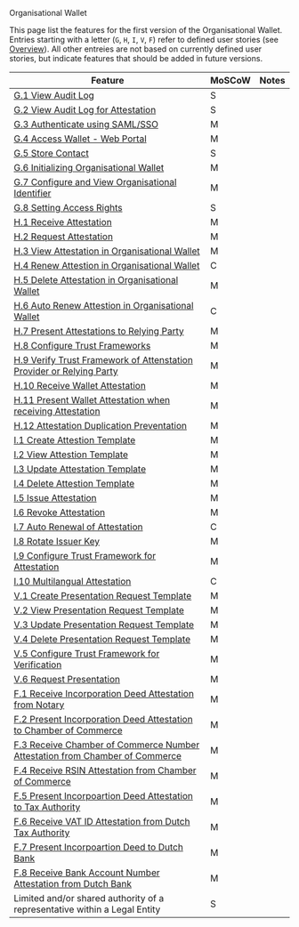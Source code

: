 
<Kicker variant="accent">Organisational Wallet</Kicker>
<Title size="large" variant="primary">
  Feature List
</Title>

This page list the features for the first version of the Organisational Wallet. Entries starting with a letter (`G`, `H`, `I`, `V`, `F`) refer to defined user stories (see [Overview](user-stories)). All other entreies are not based on currently defined user stories, but indicate features that should be added in future versions.

| Feature                                                                                                                                                                                   | MoSCoW | Notes |
| ----------------------------------------------------------------------------------------------------------------------------------------------------------------------------------------- | ------ | ----- |
| [G.1 View Audit Log](user-stories/general#g1-view-audit-log)                                                                                                                              | S      |       |
| [G.2 View Audit Log for Attestation](user-stories/general#g2-view-audit-log-for-attestation)                                                                                              | S      |       |
| [G.3 Authenticate using SAML/SSO](user-stories/general#g3-authenticate-using-samlsso)                                                                                                     | M      |       |
| [G.4 Access Wallet - Web Portal](user-stories/general#g4-access-wallet---web-portal)                                                                                                      | M      |       |
| [G.5 Store Contact](user-stories/general#g5-store-contact)                                                                                                                                | S      |       |
| [G.6 Initializing Organisational Wallet](user-stories/general#g6-initializing-organisational-wallet)                                                                                      | M      |       |
| [G.7 Configure and View Organisational Identifier](user-stories/general#g7-configure-and-view-organisational-identifier)                                                                  | M      |       |
| [G.8 Setting Access Rights](user-stories/general#g8-setting-access-rights)                                                                                                                | S      |       |
| [H.1 Receive Attestation](user-stories/holder#h1-receive-attestation)                                                                                                                     | M      |       |
| [H.2 Request Attestation](user-stories/holder#h2-request-attestation)                                                                                                                     | M      |       |
| [H.3 View Attestation in Organisational Wallet](user-stories/holder#h3-view-attestation-in-organisational-wallet)                                                                         | M      |       |
| [H.4 Renew Attestion in Organisational Wallet](user-stories/holder#h4-renew-attestion-in-organisational-wallet)                                                                           | C      |       |
| [H.5 Delete Attestation in Organisational Wallet](user-stories/holder#h5-delete-attestation-in-organisational-wallet)                                                                     | M      |       |
| [H.6 Auto Renew Attestion in Organisational Wallet](user-stories/holder#h6-auto-renew-attestion-in-organisational-wallet)                                                                 | C      |       |
| [H.7 Present Attestations to Relying Party](user-stories/holder#h7-present-attestations-to-relying-party)                                                                                 | M      |       |
| [H.8 Configure Trust Frameworks](user-stories/holder#h8-configure-trust-frameworks)                                                                                                       | M      |       |
| [H.9 Verify Trust Framework of Attenstation Provider or Relying Party](user-stories/holder#h9-verify-trust-framework-of-attenstation-provider-or-relying-party)                           | M      |       |
| [H.10 Receive Wallet Attestation](user-stories/holder#h10-receive-wallet-attestation)                                                                                                     | M      |       |
| [H.11 Present Wallet Attestation when receiving Attestation](user-stories/holder#h11-present-wallet-attestation-when-receiving-attestation)                                               | M      |       |
| [H.12 Attestation Duplication Preventation](user-stories/holder#h12-attestation-duplication-preventation)                                                                                 | M      |       |
| [I.1 Create Attestion Template](user-stories/issuer#i1-create-attestion-template)                                                                                                         | M      |       |
| [I.2 View Attestion Template](user-stories/issuer#i2-view-attestion-template)                                                                                                             | M      |       |
| [I.3 Update Attestation Template](user-stories/issuer#i3-update-attestation-template)                                                                                                     | M      |       |
| [I.4 Delete Attestion Template](user-stories/issuer#i4-delete-attestion-template)                                                                                                         | M      |       |
| [I.5 Issue Attestation](user-stories/issuer#i5-issue-attestation)                                                                                                                         | M      |       |
| [I.6 Revoke Attestation](user-stories/issuer#i6-revoke-attestation)                                                                                                                       | M      |       |
| [I.7 Auto Renewal of Attestation](user-stories/issuer#i7-auto-renewal-of-attestation)                                                                                                     | C      |       |
| [I.8 Rotate Issuer Key](user-stories/issuer#i8-rotate-issuer-key)                                                                                                                         | M      |       |
| [I.9 Configure Trust Framework for Attestation](user-stories/issuer#i9-configure-trust-framework-for-attestation)                                                                         | M      |       |
| [I.10 Multilangual Attestation](user-stories/issuer#i10-multilangual-attestion)                                                                                                           | C      |       |
| [V.1 Create Presentation Request Template](user-stories/verifier#v1-create-presentation-request-template)                                                                                 | M      |       |
| [V.2 View Presentation Request Template](user-stories/verifier#v2-view-presentation-request-template)                                                                                     | M      |       |
| [V.3 Update Presentation Request Template](user-stories/verifier#v3-update-presentation-request-template)                                                                                 | M      |       |
| [V.4 Delete Presentation Request Template](user-stories/verifier#v4-delete-presentation-request-template)                                                                                 | M      |       |
| [V.5 Configure Trust Framework for Verification](user-stories/verifier#v5-configure-trust-framework-for-verification)                                                                     | M      |       |
| [V.6 Request Presentation](user-stories/verifier#v6-request-presentation)                                                                                                                 | M      |       |
| [F.1 Receive Incorporation Deed Attestation from Notary](user-stories/founding-a-company#f1-receive-incorporation-deed-attestation-from-notary)                                           | M      |       |
| [F.2 Present Incorporation Deed Attestation to Chamber of Commerce](user-stories/founding-a-company#f2-present-incorporation-deed-attestation-to-chamber-of-commerce)                     | M      |       |
| [F.3 Receive Chamber of Commerce Number Attestation from Chamber of Commerce](user-stories/founding-a-company#f3-receive-chamber-of-commerce-number-attestation-from-chamber-of-commerce) | M      |       |
| [F.4 Receive RSIN Attestation from Chamber of Commerce](user-stories/founding-a-company#f4-receive-rsin-attestation-from-chamber-of-commerce)                                             | M      |       |
| [F.5 Present Incorpoartion Deed Attestation to Tax Authority](user-stories/founding-a-company#f5-present-incorpoartion-deed-attestation-to-tax-authority)                                 | M      |       |
| [F.6 Receive VAT ID Attestation from Dutch Tax Authority](user-stories/founding-a-company#f6-receive-vat-id-attestation-from-dutch-tax-authority)                                         | M      |       |
| [F.7 Present Incorpoartion Deed to Dutch Bank](user-stories/founding-a-company#f7-present-incorpoartion-deed-to-dutch-bank)                                                               | M      |       |
| [F.8 Receive Bank Account Number Attestation from Dutch Bank](user-stories/founding-a-company#f8-receive-bank-account-number-attestation-from-dutch-bank)                                 | M      |       |
| Limited and/or shared authority of a representative within a Legal Entity                                                                                                                 | S      |       |
